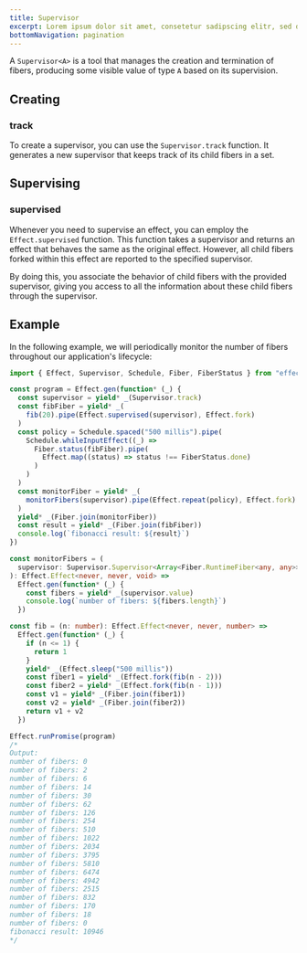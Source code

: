 ```yaml
---
title: Supervisor
excerpt: Lorem ipsum dolor sit amet, consetetur sadipscing elitr, sed diam nonumy eirmod tempor invidunt ut labore.
bottomNavigation: pagination
---
```


A `Supervisor<A>` is a tool that manages the creation and termination of fibers, producing some visible value of type `A` based on its supervision.

## Creating

### track

To create a supervisor, you can use the `Supervisor.track` function. It generates a new supervisor that keeps track of its child fibers in a set.

## Supervising

### supervised

Whenever you need to supervise an effect, you can employ the `Effect.supervised` function. This function takes a supervisor and returns an effect that behaves the same as the original effect. However, all child fibers forked within this effect are reported to the specified supervisor.

By doing this, you associate the behavior of child fibers with the provided supervisor, giving you access to all the information about these child fibers through the supervisor.

## Example

In the following example, we will periodically monitor the number of fibers throughout our application's lifecycle:

```ts twoslash
import { Effect, Supervisor, Schedule, Fiber, FiberStatus } from "effect"

const program = Effect.gen(function* (_) {
  const supervisor = yield* _(Supervisor.track)
  const fibFiber = yield* _(
    fib(20).pipe(Effect.supervised(supervisor), Effect.fork)
  )
  const policy = Schedule.spaced("500 millis").pipe(
    Schedule.whileInputEffect((_) =>
      Fiber.status(fibFiber).pipe(
        Effect.map((status) => status !== FiberStatus.done)
      )
    )
  )
  const monitorFiber = yield* _(
    monitorFibers(supervisor).pipe(Effect.repeat(policy), Effect.fork)
  )
  yield* _(Fiber.join(monitorFiber))
  const result = yield* _(Fiber.join(fibFiber))
  console.log(`fibonacci result: ${result}`)
})

const monitorFibers = (
  supervisor: Supervisor.Supervisor<Array<Fiber.RuntimeFiber<any, any>>>
): Effect.Effect<never, never, void> =>
  Effect.gen(function* (_) {
    const fibers = yield* _(supervisor.value)
    console.log(`number of fibers: ${fibers.length}`)
  })

const fib = (n: number): Effect.Effect<never, never, number> =>
  Effect.gen(function* (_) {
    if (n <= 1) {
      return 1
    }
    yield* _(Effect.sleep("500 millis"))
    const fiber1 = yield* _(Effect.fork(fib(n - 2)))
    const fiber2 = yield* _(Effect.fork(fib(n - 1)))
    const v1 = yield* _(Fiber.join(fiber1))
    const v2 = yield* _(Fiber.join(fiber2))
    return v1 + v2
  })

Effect.runPromise(program)
/*
Output:
number of fibers: 0
number of fibers: 2
number of fibers: 6
number of fibers: 14
number of fibers: 30
number of fibers: 62
number of fibers: 126
number of fibers: 254
number of fibers: 510
number of fibers: 1022
number of fibers: 2034
number of fibers: 3795
number of fibers: 5810
number of fibers: 6474
number of fibers: 4942
number of fibers: 2515
number of fibers: 832
number of fibers: 170
number of fibers: 18
number of fibers: 0
fibonacci result: 10946
*/
```
